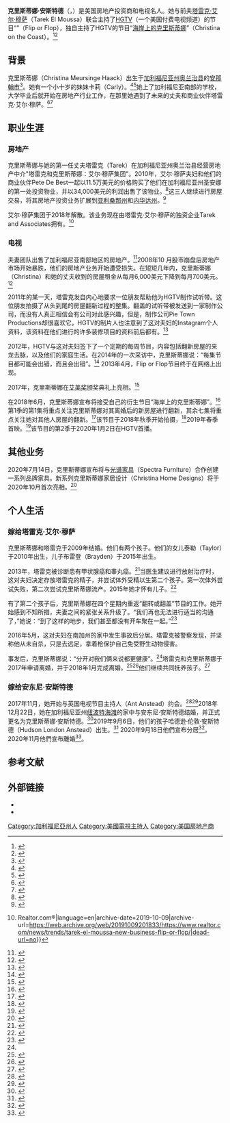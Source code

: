 {{short description|Real estate investor and TV personality}}
{{Infobox person
| name = 克里斯蒂娜·哈克
| image = Christina El Moussa 2.png
| caption = 2018年的安斯特德
| nationality = [[美国|美国]]
| other_names = 克里斯蒂娜·哈克（Christina Haack）
| birth_name = Christina Meursinge Haack
| birth_date = {{birth date and age|1983|07|09}}
| birth_place = [[美国|美国]][[加利福尼亚州|加利福尼亚州]][[阿纳海姆|阿纳海姆]]
| children = 3: 泰勒·艾尔·穆萨，布雷登·艾尔·穆萨，哈德逊·伦敦·安斯特德
| occupation = {{hlist|房地产投资人|电视名人}}
| spouse = {{婚姻|[[塔雷克·艾尔·穆萨|塔雷克·艾尔·穆萨]]|2009|2018|reason=div.}}<br>{{婚姻|{{link-en|安东尼·安斯特德|Ant Anstead}}|2018|2020|reason=div.}}
| television = {{Plainlist|
*{{link-en|改建重建大作戰|Flip or Flop}}
*[[海岸上的克里斯蒂娜|海岸上的克里斯蒂娜]]
}}
}}
'''克里斯蒂娜·安斯特德'''（{{lang-en|Christina Anstead}}，{{bd|1983年|7月9日||catIdx=Anstead}}）是美国房地产投资商和电视名人。她与前夫[[塔雷克·艾尔·穆萨|塔雷克·艾尔·穆萨]]（Tarek El Moussa）联合主持了[[HGTV|HGTV]]（一个美国付费电视频道）的节目“{{link-en|改建重建大作戰|Flip or Flop}}”（Flip or Flop），独自主持了HGTV的节目“[[海岸上的克里斯蒂娜|海岸上的克里斯蒂娜]]”（Christina on the Coast）。<ref name="Christina Anstead Bio">{{Cite web|title = Christina Anstead Bio|url = https://www.hgtv.com/profiles/talent/christina-anstead/christina-anstead-bio|publisher = [[HGTV|HGTV]]|accessdate = 2019-01-13|archive-date = 2020-08-07|archive-url = https://web.archive.org/web/20200807164512/https://www.hgtv.com/profiles/talent/christina-anstead/christina-anstead-bio|dead-url = no}}</ref><ref name=countryliving>{{cite news|url=https://www.countryliving.com/life/entertainment/a20874468/flip-or-flop-christina-tarek-el-moussa-divorce/|title=Why Did Christina and Tarek El Moussa Get Divorced? It has been alleged that Christina was involved with several contractors who were on the flip or flop show|first=Taysha|last=Murtaugh|date=May 23, 2018|accessdate=December 23, 2018|work=[[Country_Living|Country Living]]|publisher=Hearst|archive-date=2019-04-30|archive-url=https://web.archive.org/web/20190430151027/https://www.countryliving.com/life/entertainment/a20874468/flip-or-flop-christina-tarek-el-moussa-divorce/|dead-url=no}}</ref>

== 背景 ==
克里斯蒂娜（Christina Meursinge Haack）出生于[[加利福尼亚州|加利福尼亚州]][[奥兰治县_(加利福尼亚州)|奥兰治县]]的[[安那翰_(加利福尼亞州)|安那翰市]]<ref name=birthindex>{{cite web|url=https://www.californiabirthindex.org/birth/christina_meursinge_haack_born_1983_15846066|work=[[California_Birth_Index|California Birth Index]]|publisher=California Vital Statistics|title=Birth of Christina Meursinge Haack|accessdate=May 14, 2018|archive-date=2018-05-15|archive-url=https://web.archive.org/web/20180515112220/https://www.californiabirthindex.org/birth/christina_meursinge_haack_born_1983_15846066|dead-url=no}}</ref>。她有一个小十岁的妹妹卡莉（Carly）。<ref name="The List.com">{{Cite web|title = things-didnt-know-christina-el-moussa|url = http://www.thelist.com/35239/things-didnt-know-christina-el-moussa/|accessdate = 2017-05-06|publisher = The List.com|date = |archive-date = 2020-10-18|archive-url = https://web.archive.org/web/20201018014020/https://www.thelist.com/35239/things-didnt-know-christina-el-moussa/|dead-url = no}}</ref><ref>{{Cite web|title = Instagram|url = https://www.instagram.com/p/BTh9LAhjHzI/|accessdate = 2017-05-06|publisher = Instagram|date = 15 May 2015|archive-date = 2017-05-09|archive-url = https://web.archive.org/web/20170509220716/https://www.instagram.com/p/BTh9LAhjHzI/|dead-url = no}}</ref>她上了加利福尼亚南部的学校，大学毕业后就开始在房地产行业工作，在那里她遇到了未来的丈夫和商业伙伴塔雷克·艾尔·穆萨。<ref name="Christina Anstead Bio">{{Cite web|title = Christina Anstead Bio|url = https://www.hgtv.com/profiles/talent/christina-anstead/christina-anstead-bio|publisher = [[HGTV|HGTV]]| accessdate= 2019-01-13}}</ref><ref name="birth">{{cite web|url=https://www.tvguide.com/celebrities/christina-el-moussa/bio/547387/|title=Christina El Moussa Biography, Celebrity Facts and Awards|publisher=[[TV_Guide|TV Guide]]|accessdate=2020-08-01|archive-date=2019-04-08|archive-url=https://web.archive.org/web/20190408184726/https://www.tvguide.com/celebrities/christina-el-moussa/bio/547387/|dead-url=no}}</ref>

== 职业生涯 ==

=== 房地产 ===
克里斯蒂娜与她的第一任丈夫塔雷克（Tarek）在加利福尼亚州奥兰治县经营房地产中介"塔雷克和克里斯蒂娜：艾尔·穆萨集团"。2010年，艾尔·穆萨夫妇和他们的商业伙伴Pete De Best一起以11.5万美元的价格购买了他们在加利福尼亚州圣安娜的第一处投资物业，并以34,000美元的利润出售了该物业。<ref>{{Cite web|url=https://www.cnbc.com/2019/08/27/house-flipping-tips-from-hgtvs-real-estate-pro-tarek-el-moussa.html|title=House-flipping tips from HGTV's real estate pro Tarek El Moussa|last=Horch|first=A. J.|date=2019-08-27|website=CNBC|access-date=2019-08-29|archive-date=2020-01-02|archive-url=https://web.archive.org/web/20200102220048/https://www.cnbc.com/2019/08/27/house-flipping-tips-from-hgtvs-real-estate-pro-tarek-el-moussa.html|dead-url=no}}</ref>这三人继续进行房屋交易，将其房地产投资业务扩展到[[亞利桑那州|亚利桑那州]]和[[内华达州|内华达州]]。<ref>{{Cite web|title = Local couple star in HGTV reality show on flipping houses|url = http://www.ocregister.com/articles/moussa-502466-tarek-houses.html|publisher = The Orange County Register|accessdate = 2020-08-01|archive-date = 2017-03-10|archive-url = https://web.archive.org/web/20170310054711/http://www.ocregister.com/articles/moussa-502466-tarek-houses.html|dead-url = no}}</ref>

艾尔·穆萨集团于2018年解散。该业务现在由塔雷克·艾尔·穆萨的独资企业Tarek and Associates拥有。<ref>{{Cite web|title=What Tarek El Moussa's New Solo Venture Means for 'Flip or Flop'|url=https://www.realtor.com/news/trends/tarek-el-moussa-new-business-flip-or-flop/|accessdate=2020-08-01|date=2017-12-28|work=Real Estate News and Advice {{!}} Realtor.com®|language=en|archive-date=2019-10-09|archive-url=https://web.archive.org/web/20191009201833/https://www.realtor.com/news/trends/tarek-el-moussa-new-business-flip-or-flop/|dead-url=no}}</ref>

=== 电视 ===
夫妻团队出售了加利福尼亚南部地区的房地产。<ref>{{Cite web|url = https://www.youtube.com/watch?v=MIX40haA3Cc|title = Flip or Flop: Tarek and Christina El Moussa|date = |accessdate = |website = youtube.com|publisher = |last = |first = |archive-date = 2020-07-04|archive-url = https://web.archive.org/web/20200704062009/https://www.youtube.com/watch?v=MIX40haA3Cc|dead-url = no}}</ref>2008年10 月股市崩盘后房地产市场开始暴跌，他们的房地产业务开始遭受损失。在短短几年内，克里斯蒂娜（Christina）和她的丈夫收到的房屋租金从每月6,000美元下降到每月700美元。<ref>{{cite web|title=10 Surprising Facts About Tarek And Christina El Moussa From HGTV's 'Flip Or Flop'|url=https://www.elledecor.com/celebrity-style/g3436/christina-tarek-el-moussa-flip-flop/|website=Elle Decor|publisher=Hearst Communications|accessdate=2020-08-01|archive-date=2020-11-13|archive-url=https://web.archive.org/web/20201113021501/https://www.elledecor.com/celebrity-style/g3436/christina-tarek-el-moussa-flip-flop/|dead-url=no}}</ref>

2011年的某一天，塔雷克发自内心地要求一位朋友帮助他为HGTV制作试听带。这位朋友拍摄了从头到尾的房屋翻新过程的整集。翻盖的试听带被发送到一家制作公司，而没有人真正相信会有公司对此感兴趣，但是，制作公司Pie Town Productions却很喜欢它。HGTV的制片人也注意到了这对夫妇的Instagram个人资料，该资料在他们进行的许多装修项目的资料前后都有。<ref>{{Cite web|url = http://gazettereview.com/2017/04/tarek-christina-el-moussa-net-worth-rich-now/|title = Tarek and Christina El Moussa Net Worth 2017 – How Rich Are The Flip or Flop Couple?|date = |accessdate = 6 May 2017|website = gazettereview.co/|publisher = |last = |first = |archive-date = 2020-01-27|archive-url = https://web.archive.org/web/20200127110602/https://gazettereview.com/2017/04/tarek-christina-el-moussa-net-worth-rich-now/|dead-url = no}}</ref>

2012年，HGTV与这对夫妇签下了一个定期的每周节目，内容包括翻新房屋的来龙去脉，以及他们的家庭生活。在2014年的一次采访中，克里斯蒂娜说：“每集节目都可能会出错，而且会出错”。<ref>{{Cite web|url = https://variety.com/2014/tv/spotlight/hgtv-property-brothers-flip-or-flop-fixer-upper-cousins-undercover-love-it-or-list-it1201329093-1201329093/|title = HGTV’s Stars Boast Real Expertise in Their Fields|date = October 14, 2014|website = Variety.com|last = Hendrickson|first = Paula|accessdate = 2020-08-01|archive-date = 2019-10-31|archive-url = https://web.archive.org/web/20191031085247/https://variety.com/2014/tv/spotlight/hgtv-property-brothers-flip-or-flop-fixer-upper-cousins-undercover-love-it-or-list-it1201329093-1201329093/|dead-url = no}}</ref> 2013年4月，Flip or Flop节目终于在网络上出现。

2017年，克里斯蒂娜在[[艾美奖|艾美奖]]颁奖典礼上亮相。<ref>{{Cite web|url=https://deadline.com/2019/08/christina-on-the-coast-renewed-season-2-hgtv-christina-anstead-1202668229/|title=‘Christina On The Coast’ Renewed For Season 2 By HGTV|last=Petski|first=Denise|date=2019-08-14|website=Deadline|access-date=2019-08-27|archive-date=2020-11-08|archive-url=https://web.archive.org/web/20201108222701/https://deadline.com/2019/08/christina-on-the-coast-renewed-season-2-hgtv-christina-anstead-1202668229/|dead-url=no}}</ref>

在2018年6月，克里斯蒂娜宣布将接受自己的衍生节目“海岸上的克里斯蒂娜”。<ref>{{cite web|url=https://www.eonline.com/news/947437/christina-el-moussa-getting-her-own-hgtv-series-christina-on-the-coast|title=Christina El Moussa Getting Her Own HGTV Series|date=27 June 2018|publisher=|accessdate=10 October 2018|archive-date=2019-11-10|archive-url=https://web.archive.org/web/20191110002703/https://www.eonline.com/news/947437/christina-el-moussa-getting-her-own-hgtv-series-christina-on-the-coast|dead-url=no}}</ref>第1季的第1集将重点关注克里斯蒂娜对其离婚后的新房屋进行翻新，其余七集将重点关注她对其他人房屋的翻新。<ref>{{cite web|url=https://people.com/home/flip-or-flops-christina-el-moussa-to-star-in-new-hgtv-series-im-excited-to-do-my-own-thing/|title=Flip or Flop's Christina El Moussa to Star in New HGTV Series: 'I'm Excited to Do My Own Thing'|publisher=|accessdate=10 October 2018|archive-date=2020-09-22|archive-url=https://web.archive.org/web/20200922130058/https://people.com/home/flip-or-flops-christina-el-moussa-to-star-in-new-hgtv-series-im-excited-to-do-my-own-thing/|dead-url=no}}</ref>该节目于2018年秋季开始拍摄，<ref>{{cite web|url=https://www.intouchweekly.com/posts/christina-el-moussa-new-show-167704|title=Buh-Bye, Tarek! Christina El Moussa Has Been Spotted Filming Her Solo HGTV Show|date=9 October 2018|publisher=|accessdate=10 October 2018|archive-date=2019-06-30|archive-url=https://web.archive.org/web/20190630010125/https://www.intouchweekly.com/posts/christina-el-moussa-new-show-167704/|dead-url=no}}</ref>2019年春季首映。<ref>{{cite web|url=https://www.instagram.com/p/Bkh4-eMBpJq/|title=Christina El Moussa on Instagram: “I’m so excited to announce my new series on HGTV called Christina on the Coast, which will debut in early 2019! I will be helping…”|work=Instagram|accessdate=10 October 2018}}</ref>该节目的第2季于2020年1月2日在HGTV首播。

== 其他业务 ==
2020年7月14日，克里斯蒂娜宣布将与[[光谱家具|光谱家具]]（Spectra Furniture）合作创建一系列品牌家具。新系列克里斯蒂娜家居设计（Christina Home Designs）将于2020年10月首次亮相。<ref>{{Cite web|title=Christina Anstead of HGTV Debuts New Christina Home Designs Collection for Spectra Home|url=https://www.furninfo.com/furniture-industry-news/12026|access-date=2020-07-14|website=Furniture World Magazine|archive-date=2020-08-11|archive-url=https://web.archive.org/web/20200811062838/https://www.furninfo.com/furniture-industry-news/12026|dead-url=no}}</ref>

== 个人生活 ==

=== 嫁给塔雷克·艾尔·穆萨 ===
克里斯蒂娜和塔雷克于2009年结婚。他们有两个孩子。他们的女儿泰勒（Taylor）于2010年出生，儿子布雷登（Brayden）于2015年出生。

2013年，塔雷克被诊断患有甲状腺癌和睾丸癌。<ref>{{Cite web|url=https://www.housebeautiful.com/lifestyle/a26860276/tarek-el-moussa-cancer-diagnosis/|title=Tarek El Moussa's Message to His Kids After Learning He's Cancer Free Will Make You Tear Up|last=Mead|first=Taylor|date=2019-03-18|website=House Beautiful|language=en-US|access-date=2019-09-04|archive-date=2020-11-01|archive-url=https://web.archive.org/web/20201101005852/https://www.housebeautiful.com/lifestyle/a26860276/tarek-el-moussa-cancer-diagnosis/|dead-url=no}}</ref>当医生建议进行放射治疗时，这对夫妇决定存放塔雷克的精子，并尝试体外受精以生第二个孩子。第一次体外尝试失败，第二次尝试克里斯蒂娜流产。2015年她才怀有儿子。<ref>{{Cite web|title = Flip or Flop Host Tarek El Moussa Battling Thyroid Cancer|url = http://www.people.com/people/article/0,,20733201,00.html|accessdate = 2015-06-05|publisher = People Magazine|date = 10 September 2013|archive-date = 2016-08-12|archive-url = https://web.archive.org/web/20160812003130/http://www.people.com/people/article/0,,20733201,00.html|dead-url = no}}</ref>

有了第二个孩子后，克里斯蒂娜在四个星期内重返“翻转或翻盖”节目的工作。她开始感到不知所措，夫妻之间的紧张关系升级了。“我们再也无法进行适当的沟通了，”她说：“到了这样的地步，我们甚至都没有开车聚在一起。”<ref name="People">{{Cite web|url=http://people.com/home/christina-el-moussa-admits-cancer-infertility-fame-caused-marriage-tension-tarek-el-moussa/|title=Christina El Moussa Admits Cancer, Infertility and the Pressures of Fame Led to ‘Tension’ in Her Marriage|date=23 February 2017|publisher=People|accessdate=2017-05-06|archive-date=2020-12-15|archive-url=https://web.archive.org/web/20201215131250/https://people.com/home/christina-el-moussa-admits-cancer-infertility-fame-caused-marriage-tension-tarek-el-moussa/|dead-url=no}}</ref> 

2016年5月，这对夫妇在南加州的家中发生事故后分居。塔雷克被警察发现，并坚称他从未自杀，只是去远足，拿着枪保护自己免受野生动物侵害。

事发后，克里斯蒂娜说：“分开对我们俩来说都更健康”。<ref name=":0" />塔雷克和克里斯蒂娜于2017年申请离婚，并于2018年1月完成离婚。<ref>{{cite web|url=http://people.com/tv/christina-tarek-el-moussa-finalize-divorce/|title=Flip or Flop's Christina and Tarek El Moussa Finalize Divorce|last1=Strohm|first1=Emily|last2=Corinthios|first2=Aurelie|work=[[People_(magazine)|People]]|date=January 22, 2018|accessdate=January 26, 2018|archive-date=2020-11-07|archive-url=https://web.archive.org/web/20201107070241/https://people.com/tv/christina-tarek-el-moussa-finalize-divorce/|dead-url=no}}</ref><ref>{{cite web|url=http://www.eonline.com/news/908178/christina-and-tarek-el-moussa-finalize-their-divorce|title=Christina and Tarek El Moussa Finalize Their Divorce|last=Cohen|first=Jess|publisher=[[E!News|E!News]]|date=January 22, 2018|accessdate=January 26, 2018|archive-date=2020-09-24|archive-url=https://web.archive.org/web/20200924214551/https://www.eonline.com/news/908178/christina-and-tarek-el-moussa-finalize-their-divorce|dead-url=no}}</ref>他们继续共同抚养孩子。<ref name=":0">{{Cite web|title = Flip or Flop’s Christina El Moussa on the Terrifying Day She Decided to Leave Tarek|url = http://people.com/celebrity/flip-or-flop-christina-el-moussa-terrifying-day-she-decided-to-leave-tarek/|accessdate = 2017-05-06|publisher = People|date = February 22, 2017|archive-date = 2020-10-26|archive-url = https://web.archive.org/web/20201026140129/https://people.com/celebrity/flip-or-flop-christina-el-moussa-terrifying-day-she-decided-to-leave-tarek/|dead-url = no}}</ref>

=== 嫁给安东尼·安斯特德 ===
2017年11月，她开始与英国电视节目主持人{{link-en|安东尼·安斯特德|Ant Anstead}}（Ant Anstead）约会。<ref>{{cite web|url=http://www.foxnews.com/entertainment/2018/07/03/christina-el-moussa-details-romance-with-ant-anstead-can-see-myself-getting-married-to-him.html|title=Christina El Moussa details romance with Ant Anstead: "I can see myself getting married to him"|accessdate=July 29, 2018|archive-date=2018-08-20|archive-url=https://web.archive.org/web/20180820214013/http://www.foxnews.com/entertainment/2018/07/03/christina-el-moussa-details-romance-with-ant-anstead-can-see-myself-getting-married-to-him.html|dead-url=no}}</ref><ref>{{cite web|url=https://www.countryliving.com/life/entertainment/a20125112/christina-el-moussa-boyfriend-ant-anstead/|title=How Christina El Moussa Found Love With Boyfriend Ant Anstead Following Her Divorce From Tarek|accessdate=July 29, 2018|archive-date=2020-10-30|archive-url=https://web.archive.org/web/20201030074600/https://www.countryliving.com/life/entertainment/a20125112/christina-el-moussa-boyfriend-ant-anstead/|dead-url=no}}</ref>2018年12月22日，她在加利福尼亚州[[纽波特海滩_(加利福尼亚州)|纽波特海滩]]的家中与安东尼·安斯特德结婚，并正式更名为克里斯蒂娜·安斯特德。<ref>{{Cite web|url=https://people.com/tv/christina-el-moussa-marries-ant-anstead/|title=Christina El Moussa Is Married! Inside Her Secret ‘Winter Wonderland’ Wedding to Ant Anstead|website=PEOPLE.com|access-date=2018-12-27|archive-date=2020-12-10|archive-url=https://web.archive.org/web/20201210112240/https://people.com/tv/christina-el-moussa-marries-ant-anstead/|dead-url=no}}</ref>2019年9月6日，他们的孩子哈德逊·伦敦·安斯特德（Hudson London Anstead）出生。<ref>{{Cite web|url=https://www.housebeautiful.com/lifestyle/a28943174/christina-anstead-baby-hudson-london-anstead/|title=Christina Anstead's Baby Boy Is Here, and His Name Has Such a Sweet Meaning|last=Gulino|first=Elizabeth|date=2019-09-07|website=House Beautiful|language=en-US|access-date=2019-09-12|archive-date=2020-10-28|archive-url=https://web.archive.org/web/20201028211020/https://www.housebeautiful.com/lifestyle/a28943174/christina-anstead-baby-hudson-london-anstead/|dead-url=no}}</ref>
2020年9月18日他們宣布分居<ref>{{Cite web |url=https://people.com/home/christina-anstead-and-ant-anstead-split/ |title=Christina Anstead and Husband Ant Split After Less Than 2 Years of Marriage |accessdate=2020-11-20 |archive-date=2020-11-11 |archive-url=https://web.archive.org/web/20201111070303/https://people.com/home/christina-anstead-and-ant-anstead-split/ |dead-url=no }}</ref>。
2020年11月他們宣布離婚<ref>{{Cite web |url=https://people.com/home/christina-anstead-changes-maiden-name-instagram-divorce/ |title=Christina Anstead Reverts to Her Maiden Name on Instagram amid Divorce from Ant Anstead |date=2021-01-26 |archive-date=2021-02-05 |archive-url=https://web.archive.org/web/20210205193022/https://people.com/home/christina-anstead-changes-maiden-name-instagram-divorce/ |dead-url=no }}</ref>。

== 参考文献 ==
{{Reflist|2}}

==外部链接==
* {{cite web|url=http://www.hgtv.com/shows/flip-or-flop|title=HGTV's Flip or Flop | Show | HGTV|publisher=hgtv.com|accessdate=2015-04-03|archive-date=2020-12-17|archive-url=https://web.archive.org/web/20201217174855/https://www.hgtv.com/shows/flip-or-flop|dead-url=no}}
*{{Cite web|title = Local couple star in HGTV reality show on flipping houses|url = http://www.ocregister.com/articles/moussa-502466-tarek-houses.html|work = [[The_Orange_County_Register|The Orange County Register]]|location = California|accessdate = 2020-08-01|archive-date = 2017-03-10|archive-url = https://web.archive.org/web/20170310054711/http://www.ocregister.com/articles/moussa-502466-tarek-houses.html|dead-url = no}}

{{DEFAULTSORT:Anstead}}
[[Category:加利福尼亞州人|Category:加利福尼亞州人]]
[[Category:美國電視主持人|Category:美國電視主持人]]
[[Category:美国房地产商|Category:美国房地产商]]